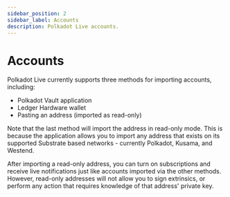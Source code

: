 ```yaml
---
sidebar_position: 2
sidebar_label: Accounts
description: Polkadot Live accounts.
---
```


# Accounts

Polkadot Live currently supports three methods for importing accounts, including:

- Polkadot Vault application
- Ledger Hardware wallet
- Pasting an address (imported as read-only)

Note that the last method will import the address in read-only mode. This is because the application allows you to import any address that exists on its supported Substrate based networks - currently Polkadot, Kusama, and Westend.

After importing a read-only address, you can turn on subscriptions and receive live notifications just like accounts imported via the other methods. However, read-only addresses will not allow you to sign extrinsics, or perform any action that requires knowledge of that address' private key.
